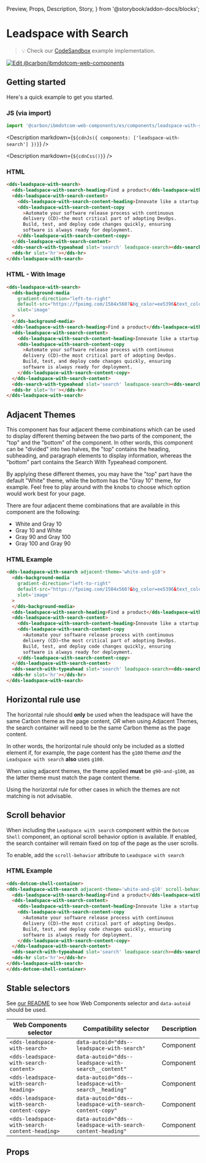   Preview,
  Props,
  Description,
  Story,
} from '@storybook/addon-docs/blocks';

# Leadspace with Search

> 💡 Check our
> [CodeSandbox](https://githubbox.com/carbon-design-system/carbon-for-ibm-dotcom/tree/v1/packages/web-components/examples/codesandbox/components/leadspace-with-search)
> example implementation.

[![Edit @carbon/ibmdotcom-web-components](https://codesandbox.io/static/img/play-codesandbox.svg)](https://githubbox.com/carbon-design-system/carbon-for-ibm-dotcom/tree/v1/packages/web-components/examples/codesandbox/components/leadspace-with-search)

## Getting started

Here's a quick example to get you started.

### JS (via import)

```javascript
import '@carbon/ibmdotcom-web-components/es/components/leadspace-with-search/index';
```

<Description markdown={`${cdnJs({ components: ['leadspace-with-search'] })}`} />

<Description markdown={`${cdnCss()}`} />

### HTML

```html
<dds-leadspace-with-search>
  <dds-leadspace-with-search-heading>Find a product</dds-leadspace-with-search-heading>
  <dds-leadspace-with-search-content>
    <dds-leadspace-with-search-content-heading>Innovate like a startup, scale for the enterprise</dds-leadspace-with-search-content-heading>
    <dds-leadspace-with-search-content-copy
      >Automate your software release process with continuous
      delivery (CD)—the most critical part of adopting DevOps.
      Build, test, and deploy code changes quickly, ensuring
      software is always ready for deployment.
    </dds-leadspace-with-search-content-copy>
  </dds-leadspace-with-search-content>
  <dds-search-with-typeahead slot='search' leadspace-search><dds-search-with-typeahead/>
  <dds-hr slot='hr'></dds-hr>
</dds-leadspace-with-search>
```

### HTML - With Image

```html
<dds-leadspace-with-search>
  <dds-background-media
    gradient-direction="left-to-right"
    default-src="https://fpoimg.com/1584x560?&bg_color=ee5396&text_color=161616"
    slot='image'
  >
  </dds-background-media>
  <dds-leadspace-with-search-heading>Find a product</dds-leadspace-with-search-heading>
  <dds-leadspace-with-search-content>
    <dds-leadspace-with-search-content-heading>Innovate like a startup, scale for the enterprise</dds-leadspace-with-search-content-heading>
    <dds-leadspace-with-search-content-copy
      >Automate your software release process with continuous
      delivery (CD)—the most critical part of adopting DevOps.
      Build, test, and deploy code changes quickly, ensuring
      software is always ready for deployment.
    </dds-leadspace-with-search-content-copy>
  </dds-leadspace-with-search-content>
  <dds-search-with-typeahead slot='search' leadspace-search><dds-search-with-typeahead/>
  <dds-hr slot='hr'></dds-hr>
</dds-leadspace-with-search>
```

## Adjacent Themes

This component has four adjacent theme combinations which can be used to display
different theming between the two parts of the component, the "top" and the
"bottom" of the component. In other words, this component can be "divided" into
two halves, the "top" contains the heading, subheading, and paragraph elements
to display information, whereas the "bottom" part contains the Search With
Typeahead component.

By applying these different themes, you may have the "top" part have the default
"White" theme, while the bottom has the "Gray 10" theme, for example. Feel free
to play around with the knobs to choose which option would work best for your
page.

There are four adjacent theme combinations that are available in this component
are the following:

- White and Gray 10
- Gray 10 and White
- Gray 90 and Gray 100
- Gray 100 and Gray 90

### HTML Example

```html
<dds-leadspace-with-search adjacent-theme='white-and-g10'>
  <dds-background-media
    gradient-direction="left-to-right"
    default-src="https://fpoimg.com/1584x560?&bg_color=ee5396&text_color=161616"
    slot='image'
  >
  </dds-background-media>
  <dds-leadspace-with-search-heading>Find a product</dds-leadspace-with-search-heading>
  <dds-leadspace-with-search-content>
    <dds-leadspace-with-search-content-heading>Innovate like a startup, scale for the enterprise</dds-leadspace-with-search-content-heading>
    <dds-leadspace-with-search-content-copy
      >Automate your software release process with continuous
      delivery (CD)—the most critical part of adopting DevOps.
      Build, test, and deploy code changes quickly, ensuring
      software is always ready for deployment.
    </dds-leadspace-with-search-content-copy>
  </dds-leadspace-with-search-content>
  <dds-search-with-typeahead slot='search' leadspace-search><dds-search-with-typeahead/>
  <dds-hr slot='hr'></dds-hr>
</dds-leadspace-with-search>
```

## Horizontal rule use

The horizontal rule should **only** be used when the leadspace will have the
same Carbon theme as the page content, _OR_ when using Adjacent Themes, the
search container will need to be the same Carbon theme as the page content.

In other words, the horizontal rule should only be included as a slotted element
if, for example, the page content has the `g100` theme _and_ the
`Leadspace with search` **also** uses `g100`.

When using adjacent themes, the theme applied **must** be `g90-and-g100`, as the
latter theme must match the page content theme.

Using the horizontal rule for other cases in which the themes are not matching
is not advisable.

## Scroll behavior

When including the `Leadspace with search` component within the `Dotcom Shell`
component, an optional scroll behavior option is available. If enabled, the
search container will remain fixed on top of the page as the user scrolls.

To enable, add the `scroll-behavior` attribute to `Leadspace with search`

### HTML Example

```html
<dds-dotcom-shell-container>
<dds-leadspace-with-search adjacent-theme='white-and-g10' scroll-behavior>
  <dds-leadspace-with-search-heading>Find a product</dds-leadspace-with-search-heading>
  <dds-leadspace-with-search-content>
    <dds-leadspace-with-search-content-heading>Innovate like a startup, scale for the enterprise</dds-leadspace-with-search-content-heading>
    <dds-leadspace-with-search-content-copy
      >Automate your software release process with continuous
      delivery (CD)—the most critical part of adopting DevOps.
      Build, test, and deploy code changes quickly, ensuring
      software is always ready for deployment.
    </dds-leadspace-with-search-content-copy>
  </dds-leadspace-with-search-content>
  <dds-search-with-typeahead slot='search' leadspace-search><dds-search-with-typeahead/>
  <dds-hr slot='hr'></dds-hr>
</dds-leadspace-with-search>
</dds-dotcom-shell-container>
```

## Stable selectors

See
[our README](https://github.com/carbon-design-system/carbon-for-ibm-dotcom/tree/v1/packages/web-components#stable-selectors-for-analytics-and-integratione2e-testing-in-web-components)
to see how Web Components selector and `data-autoid` should be used.

| Web Components selector                       | Compatibility selector                                     | Description |
| --------------------------------------------- | ---------------------------------------------------------- | ----------- |
| `<dds-leadspace-with-search>`                 | `data-autoid="dds--leadspace-with-search"`                 | Component   |
| `<dds-leadspace-with-search-content>`         | `data-autoid="dds--leadspace-with-search__content"`        | Component   |
| `<dds-leadspace-with-search-heading>`         | `data-autoid="dds--leadspace-with-search__heading"`        | Component   |
| `<dds-leadspace-with-search-content-copy>`    | `data-autoid="dds--leadspace-with-search-content-copy"`    | Component   |
| `<dds-leadspace-with-search-content-heading>` | `data-autoid="dds--leadspace-with-search-content-heading"` | Component   |

## Props

<Props of="dds-leadspace-with-search" />
<Description markdown={contributing} />
